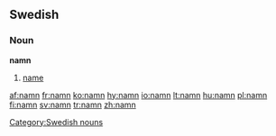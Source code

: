 ==Swedish==
===Noun===
{{sv-noun|gender=Neuter|namn|namnet|namn|namnen|namns|namnets|namns|namnens}}
'''namn''' {{n}}

# [[name]]


[[Category:Swedish nouns]]

[[af:namn]]
[[fr:namn]]
[[ko:namn]]
[[hy:namn]]
[[io:namn]]
[[lt:namn]]
[[hu:namn]]
[[pl:namn]]
[[fi:namn]]
[[sv:namn]]
[[tr:namn]]
[[zh:namn]]